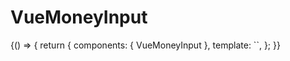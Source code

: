 


<Meta title="VueMoneyInput" component={VueMoneyInput} />

# VueMoneyInput

<Story name="Default">
  {() => {
    return {
      components: { VueMoneyInput },
      template: `<VueMoneyInput />`,
    };
  }}
</Story>